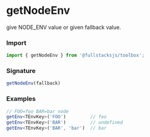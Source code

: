 # getNodeEnv

give NODE_ENV value or given fallback value.

### Import
```typescript copy
import { getNodeEnv } from '@fullstacksjs/toolbox';
```

### Signature
```typescript copy
getNodeEnv(fallback)
```

### Examples
```typescript copy
// FOO=foo BAR=bar node
getEnv<TEnvKey>('FOO')         // foo
getEnv<TEnvKey>('BAR')         // undefined
getEnv<TEnvKey>('BAR', 'bar')  // bar
```
